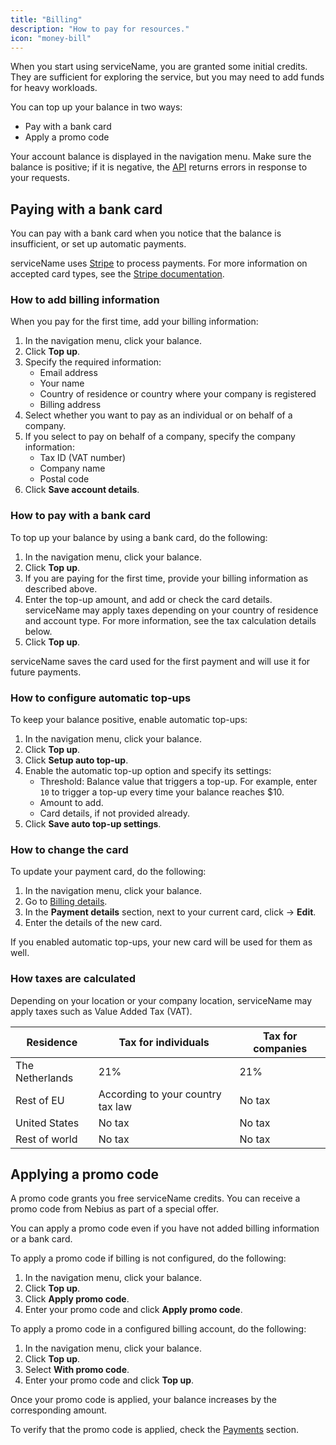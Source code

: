 ```yaml
---
title: "Billing"
description: "How to pay for resources."
icon: "money-bill"
---
```



When you start using serviceName, you are granted some initial credits. They are sufficient for exploring the service, but you may need to add funds for heavy workloads.

You can top up your balance in two ways:

- Pay with a bank card
- Apply a promo code

Your account balance is displayed in the navigation menu. Make sure the balance is positive; if it is negative, the [API]({uiUrl}/api-reference) returns errors in response to your requests.

## Paying with a bank card

You can pay with a bank card when you notice that the balance is insufficient, or set up automatic payments.

serviceName uses [Stripe](https://stripe.com/) to process payments. For more information on accepted card types, see the [Stripe documentation](https://docs.stripe.com/payments/cards).

### How to add billing information

When you pay for the first time, add your billing information:

1. In the navigation menu, click your balance.
2. Click <Icon icon="circle-plus" iconType="solid" /> **Top up**.
3. Specify the required information:
   - Email address
   - Your name
   - Country of residence or country where your company is registered
   - Billing address
4. Select whether you want to pay as an individual or on behalf of a company.
5. If you select to pay on behalf of a company, specify the company information:
   - Tax ID (VAT number)
   - Company name
   - Postal code
6. Click **Save account details**.

### How to pay with a bank card

To top up your balance by using a bank card, do the following:

1. In the navigation menu, click your balance.
2. Click <Icon icon="circle-plus" iconType="solid" /> **Top up**.
3. If you are paying for the first time, provide your billing information as described above.
4. Enter the top-up amount, and add or check the card details. serviceName may apply taxes depending on your country of residence and account type. For more information, see the tax calculation details below.
5. Click **Top up**.

serviceName saves the card used for the first payment and will use it for future payments.

### How to configure automatic top-ups

To keep your balance positive, enable automatic top-ups:

1. In the navigation menu, click your balance.
2. Click <Icon icon="circle-plus" iconType="solid" /> **Top up**.
3. Click **Setup auto top-up**.
4. Enable the automatic top-up option and specify its settings:
   - Threshold: Balance value that triggers a top-up. For example, enter `10` to trigger a top-up every time your balance reaches \$10.
   - Amount to add.
   - Card details, if not provided already.
5. Click **Save auto top-up settings**.

### How to change the card

To update your payment card, do the following:

1. In the navigation menu, click your balance.
2. Go to [Billing details]({uiUrl}/billing/details).
3. In the **Payment details** section, next to your current card, click <Icon icon="pencil" iconType="solid" /> → **Edit**.
4. Enter the details of the new card.

If you enabled automatic top-ups, your new card will be used for them as well.

### How taxes are calculated

Depending on your location or your company location, serviceName may apply taxes such as Value Added Tax (VAT).

| Residence       | Tax for individuals               | Tax for companies |
| --------------- | --------------------------------- | ----------------- |
| The Netherlands | 21%                               | 21%               |
| Rest of EU      | According to your country tax law | No tax            |
| United States   | No tax                            | No tax            |
| Rest of world   | No tax                            | No tax            |

## Applying a promo code

A promo code grants you free serviceName credits. You can receive a promo code from Nebius as part of a special offer.

You can apply a promo code even if you have not added billing information or a bank card.

To apply a promo code if billing is not configured, do the following:

1. In the navigation menu, click your balance.
2. Click <Icon icon="circle-plus" iconType="solid" /> **Top up**.
3. Click **Apply promo code**.
4. Enter your promo code and click **Apply promo code**.

To apply a promo code in a configured billing account, do the following:

1. In the navigation menu, click your balance.
2. Click <Icon icon="circle-plus" iconType="solid" /> **Top up**.
3. Select **With promo code**.
4. Enter your promo code and click **Top up**.

Once your promo code is applied, your balance increases by the corresponding amount.

To verify that the promo code is applied, check the [Payments]({uiUrl}/billing) section.